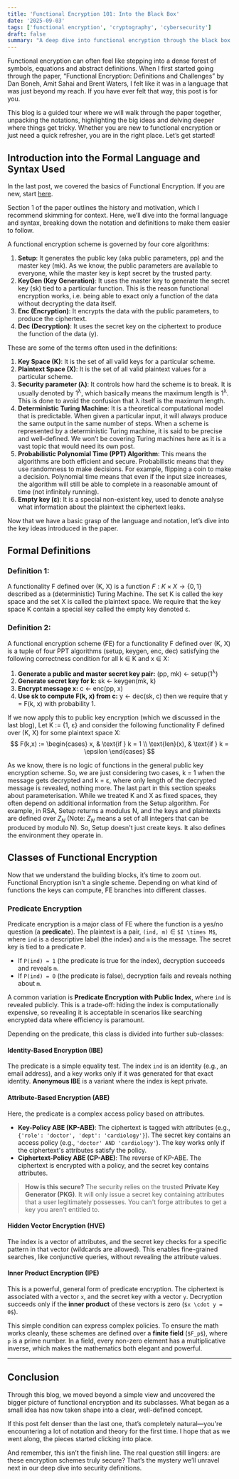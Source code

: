 ```yaml
---
title: 'Functional Encryption 101: Into the Black Box'
date: '2025-09-03'
tags: ['functional encryption', 'cryptography', 'cybersecurity']
draft: false
summary: "A deep dive into functional encryption through the black box lens, explaining how it enables secure computations on encrypted data."
---
```


Functional encryption can often feel like stepping into a dense forest of symbols, equations and abstract definitions. When I first started going through the paper, “Functional Encryption: Definitions and Challenges” by Dan Boneh, Amit Sahai and Brent Waters, I felt like it was in a language that was just beyond my reach. If you have ever felt that way, this post is for you. 

This blog is a guided tour where we will walk through the paper together, unpacking the notations, highlighting the big ideas and delving deeper where things get tricky. Whether you are new to functional encryption or just need a quick refresher, you are in the right place. 
Let’s get started!

## Introduction into the Formal Language and Syntax Used
In the last post, we covered the basics of Functional Encryption. If you are new, start [here](./functional-encryption-101).

Section 1 of the paper outlines the history and motivation, which I recommend skimming for context. Here, we’ll dive into the formal language and syntax, breaking down the notation and definitions to make them easier to follow.

A functional encryption scheme is governed by four core algorithms:

1. **Setup**: It generates the public key (aka public parameters, pp) and the master key (mk). As we know, the public parameters are available to everyone, while the master key is kept secret by the trusted party.
2. **KeyGen (Key Generation)**: It uses the master key to generate the secret key (sk) tied to a particular function. This is the reason functional encryption works, i.e. being able to exact only a function of the data without decrypting the data itself.
3. **Enc (Encryption)**: It encrypts the data with the public parameters, to produce the ciphertext.
4. **Dec (Decryption)**: It uses the secret key on the ciphertext to produce the function of the data (y).

These are some of the terms often used in the definitions:

1. **Key Space (K)**: It is the set of all valid keys for a particular scheme.
2. **Plaintext Space (X)**: It is the set of all valid plaintext values for a particular scheme.
3. **Security parameter (λ)**: It controls how hard the scheme is to break. It is usually denoted by 1<sup>λ</sup>, which basically means the maximum length is 1<sup>λ</sup>. This is done to avoid the confusion that λ itself is the maximum length.
4. **Deterministic Turing Machine**: It is a theoretical computational model that is predictable. When given a particular input, it will always produce the same output in the same number of steps. When a scheme is represented by a deterministic Turing machine, it is said to be precise and well-defined. We won’t be covering Turing machines here as it is a vast topic that would need its own post.
5. **Probabilistic Polynomial Time (PPT) Algorithm**: This means the algorithms are both efficient and secure. Probabilistic means that they use randomness to make decisions. For example, flipping a coin to make a decision. Polynomial time means that even if the input size increases, the algorithm will still be able to complete in a reasonable amount of time (not infinitely running).
6. **Empty key (&epsilon;)**: It is a special non-existent key, used to denote analyse what information about the plaintext the ciphertext leaks.
 
Now that we have a basic grasp of the language and notation, let’s dive into the key ideas introduced in the paper.

## Formal Definitions

### Definition 1:

A functionality F defined over (K, X) is a function $F : K \times X \to \{0, 1\}$ described as a (deterministic) Turing Machine. The set K is called the key space and the set X is called the plaintext space. We require that the key space K contain a special key called the empty key denoted &epsilon;.

### Definition 2:

A functional encryption scheme (FE) for a functionality F defined over (K, X) is a tuple of four PPT algorithms (setup, keygen, enc, dec) satisfying the following correctness condition for all k &isin; K and x &isin; X:
1. **Generate a public and master secret key pair:** (pp, mk) $\leftarrow$ setup(1<sup>λ</sup>) 
2. **Generate secret key for k:** sk $\leftarrow$ keygen(mk, k) 
3. **Encrypt message x:** c $\leftarrow$ enc(pp, x) 
4. **Use sk to compute F(k, x) from c:** y $\leftarrow$ dec(sk, c) 
then we require that y = F(k, x) with probability 1.

If we now apply this to public key encryption (which we discussed in the last blog), 
Let K := {1, &epsilon;} and consider the following functionality F defined over (K, X) for some plaintext space X: 
$$
F(k,x) :=
\begin{cases}
  x, & \text{if } k = 1 \\
  \text{len}(x), & \text{if } k = \epsilon
\end{cases}
$$

As we know, there is no logic of functions in the general public key encryption scheme. So, we are just considering two cases, k = 1 when the message gets decrypted and k = &epsilon;, where only length of the decrypted message is revealed, nothing more. 
The last part in this section speaks about parameterisation. While we treated K and X as fixed spaces, they often depend on additional information from the Setup algorithm. For example, in RSA, Setup returns a modulus N, and the keys and plaintexts are defined over $Z_N$ (Note: $Z_N$ means a set of all integers that can be produced by modulo N). So, Setup doesn't just create keys. It also defines the environment they operate in.

## Classes of Functional Encryption

Now that we understand the building blocks, it’s time to zoom out. Functional Encryption isn’t a single scheme. Depending on what kind of functions the keys can compute, FE branches into different classes.

### Predicate Encryption

Predicate encryption is a major class of FE where the function is a yes/no question (a **predicate**). The plaintext is a pair, `(ind, m)` $\in$ `$I \times M$`, where `ind` is a descriptive label (the index) and `m` is the message. The secret key is tied to a predicate `P`.

-   If `P(ind) = 1` (the predicate is true for the index), decryption succeeds and reveals `m`.
-   If `P(ind) = 0` (the predicate is false), decryption fails and reveals nothing about `m`.

A common variation is **Predicate Encryption with Public Index**, where `ind` is revealed publicly. This is a trade-off: hiding the index is computationally expensive, so revealing it is acceptable in scenarios like searching encrypted data where efficiency is paramount.

Depending on the predicate, this class is divided into further sub-classes:

#### Identity-Based Encryption (IBE)

The predicate is a simple equality test. The index `ind` is an identity (e.g., an email address), and a key works only if it was generated for that exact identity. **Anonymous IBE** is a variant where the index is kept private.

#### Attribute-Based Encryption (ABE)

Here, the predicate is a complex access policy based on attributes.

* **Key-Policy ABE (KP-ABE)**: The ciphertext is tagged with attributes (e.g., `{'role': 'doctor', 'dept': 'cardiology'}`). The secret key contains an access policy (e.g., `'doctor' AND 'cardiology'`). The key works only if the ciphertext's attributes satisfy the policy.
* **Ciphertext-Policy ABE (CP-ABE)**: The reverse of KP-ABE. The ciphertext is encrypted with a policy, and the secret key contains attributes.

> **How is this secure?** The security relies on the trusted **Private Key Generator (PKG)**. It will only issue a secret key containing attributes that a user legitimately possesses. You can't forge attributes to get a key you aren't entitled to.

#### Hidden Vector Encryption (HVE)

The index is a vector of attributes, and the secret key checks for a specific pattern in that vector (wildcards are allowed). This enables fine-grained searches, like conjunctive queries, without revealing the attribute values.

#### Inner Product Encryption (IPE)

This is a powerful, general form of predicate encryption. The ciphertext is associated with a vector `x`, and the secret key with a vector `y`. Decryption succeeds only if the **inner product** of these vectors is zero (`$x \cdot y = 0$`).

This simple condition can express complex policies. To ensure the math works cleanly, these schemes are defined over a **finite field** (`$F_p$`), where `p` is a prime number. In a field, every non-zero element has a multiplicative inverse, which makes the mathematics both elegant and powerful.

---

## Conclusion

Through this blog, we moved beyond a simple view and uncovered the bigger picture of functional encryption and its subclasses. What began as a small idea has now taken shape into a clear, well-defined concept.

If this post felt denser than the last one, that’s completely natural—you're encountering a lot of notation and theory for the first time. I hope that as we went along, the pieces started clicking into place.

And remember, this isn’t the finish line. The real question still lingers: are these encryption schemes truly secure? That’s the mystery we’ll unravel next in our deep dive into security definitions.